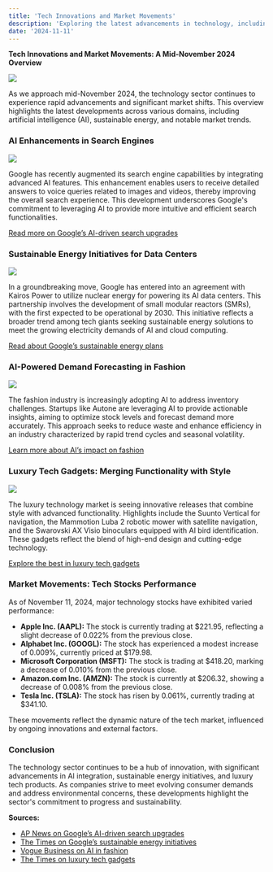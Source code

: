 ```yaml
---
title: 'Tech Innovations and Market Movements'
description: 'Exploring the latest advancements in technology, including AI integration, sustainable energy initiatives, and significant market trends as of November 11, 2024.'
date: '2024-11-11'
---
```


**Tech Innovations and Market Movements: A Mid-November 2024 Overview**

<div className='mx-auto w-[300px] sm:w-[500px]'>
    <img className='rounded-lg' src='https://cdn.pixabay.com/photo/2023/10/27/17/11/birch-trees-8345812_1280.jpg' />
</div>

As we approach mid-November 2024, the technology sector continues to experience rapid advancements and significant market shifts. This overview highlights the latest developments across various domains, including artificial intelligence (AI), sustainable energy, and notable market trends.

### AI Enhancements in Search Engines

<div className='mx-auto w-[300px] sm:w-[500px]'>
    <img className='rounded-lg' src='https://cdn.pixabay.com/photo/2015/11/01/18/52/google-1017347_1280.png' />
</div>

Google has recently augmented its search engine capabilities by integrating advanced AI features. This enhancement enables users to receive detailed answers to voice queries related to images and videos, thereby improving the overall search experience. This development underscores Google's commitment to leveraging AI to provide more intuitive and efficient search functionalities.

[Read more on Google’s AI-driven search upgrades](https://apnews.com/article/2920c3f95ba6e77f405bb665754a45bb?utm_source=chatgpt.com)

### Sustainable Energy Initiatives for Data Centers

<div className='mx-auto w-[300px] sm:w-[500px]'>
    <img className='rounded-lg' src='https://cdn.pixabay.com/photo/2022/08/26/17/27/environment-7412967_1280.jpg' />
</div>

In a groundbreaking move, Google has entered into an agreement with Kairos Power to utilize nuclear energy for powering its AI data centers. This partnership involves the development of small modular reactors (SMRs), with the first expected to be operational by 2030. This initiative reflects a broader trend among tech giants seeking sustainable energy solutions to meet the growing electricity demands of AI and cloud computing.

[Read about Google’s sustainable energy plans](https://www.thetimes.co.uk/article/google-signs-nuclear-deal-to-power-data-centres-v23xqhc83?utm_source=chatgpt.com)

### AI-Powered Demand Forecasting in Fashion

<div className='mx-auto w-[300px] sm:w-[500px]'>
    <img className='rounded-lg' src='https://cdn.pixabay.com/photo/2024/06/12/11/11/sketch-8825072_1280.jpg' />
</div>

The fashion industry is increasingly adopting AI to address inventory challenges. Startups like Autone are leveraging AI to provide actionable insights, aiming to optimize stock levels and forecast demand more accurately. This approach seeks to reduce waste and enhance efficiency in an industry characterized by rapid trend cycles and seasonal volatility.

[Learn more about AI’s impact on fashion](https://www.voguebusiness.com/story/technology/can-ai-powered-demand-forecasting-fix-fashions-inventory-crisis?utm_source=chatgpt.com)

### Luxury Tech Gadgets: Merging Functionality with Style

<div className='mx-auto w-[300px] sm:w-[500px]'>
    <img className='rounded-lg' src='https://cdn.pixabay.com/photo/2023/02/27/14/34/ai-generated-7818579_1280.jpg' />
</div>

The luxury technology market is seeing innovative releases that combine style with advanced functionality. Highlights include the Suunto Vertical for navigation, the Mammotion Luba 2 robotic mower with satellite navigation, and the Swarovski AX Visio binoculars equipped with AI bird identification. These gadgets reflect the blend of high-end design and cutting-edge technology.

[Explore the best in luxury tech gadgets](https://www.thetimes.co.uk/article/best-luxury-tech-gadgets-all-time-technology-men-women-times-luxury-92b569bq6?utm_source=chatgpt.com)

### Market Movements: Tech Stocks Performance

As of November 11, 2024, major technology stocks have exhibited varied performance:

- **Apple Inc. (AAPL):** The stock is currently trading at $221.95, reflecting a slight decrease of 0.022% from the previous close.
- **Alphabet Inc. (GOOGL):** The stock has experienced a modest increase of 0.009%, currently priced at $179.98.
- **Microsoft Corporation (MSFT):** The stock is trading at $418.20, marking a decrease of 0.010% from the previous close.
- **Amazon.com Inc. (AMZN):** The stock is currently at $206.32, showing a decrease of 0.008% from the previous close.
- **Tesla Inc. (TSLA):** The stock has risen by 0.061%, currently trading at $341.10.

These movements reflect the dynamic nature of the tech market, influenced by ongoing innovations and external factors.

### Conclusion

The technology sector continues to be a hub of innovation, with significant advancements in AI integration, sustainable energy initiatives, and luxury tech products. As companies strive to meet evolving consumer demands and address environmental concerns, these developments highlight the sector's commitment to progress and sustainability.

**Sources:**
- [AP News on Google’s AI-driven search upgrades](https://apnews.com/article/2920c3f95ba6e77f405bb665754a45bb?utm_source=chatgpt.com)
- [The Times on Google’s sustainable energy initiatives](https://www.thetimes.co.uk/article/google-signs-nuclear-deal-to-power-data-centres-v23xqhc83?utm_source=chatgpt.com)
- [Vogue Business on AI in fashion](https://www.voguebusiness.com/story/technology/can-ai-powered-demand-forecasting-fix-fashions-inventory-crisis?utm_source=chatgpt.com)
- [The Times on luxury tech gadgets](https://www.thetimes.co.uk/article/best-luxury-tech-gadgets-all-time-technology-men-women-times-luxury-92b569bq6?utm_source=chatgpt.com)
